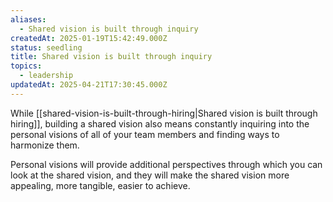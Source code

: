 ```yaml
---
aliases:
  - Shared vision is built through inquiry
createdAt: 2025-01-19T15:42:49.000Z
status: seedling
title: Shared vision is built through inquiry
topics:
  - leadership
updatedAt: 2025-04-21T17:30:45.000Z
---
```

While [[shared-vision-is-built-through-hiring|Shared vision is built through hiring]], building a shared vision also means constantly inquiring into the personal visions of all of your team members and finding ways to harmonize them.

Personal visions will provide additional perspectives through which you can look at the shared vision, and they will make the shared vision more appealing, more tangible, easier to achieve.
